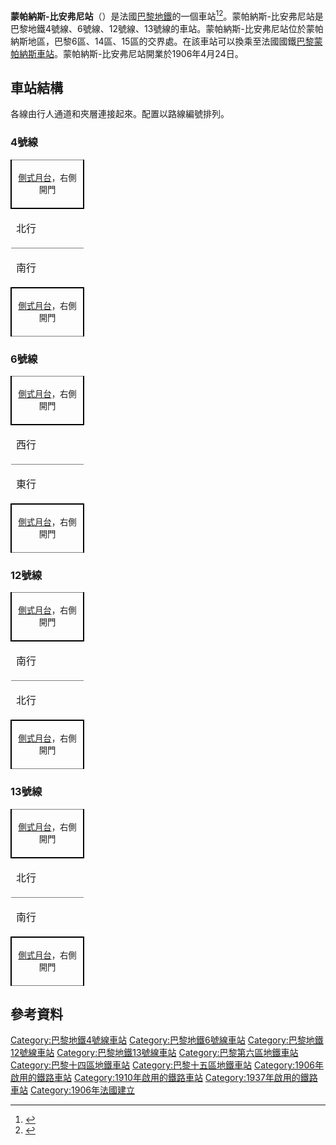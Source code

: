 {{Infobox station
| name                = Montparnasse – Bienvenüe
| symbol_location     = paris
| symbol              = m
| symbol2             = 
| type                = [[巴黎地鐵|巴黎地鐵]]車站
| image               = [[File:Metro_4_quais_Montparnasse.JPG|300px]]
| alt                 = 
| caption             = 
| other_name          = 
| address             = 59 bis, 71, 73, boul. du Montparnasse<br>Rue de l'Arrivée, mall<br>Tour Maine Montparnasse<br>Gare Montparnasse<br>31, av. du Maine<br>2, pl. Bienvenüe<br>1/3, rue du Départ<br />[[巴黎14區|巴黎14區]]
| borough             = [[法蘭西島|法蘭西島]]
| country             = 法國
| iso_region          = FR_scale:2000
| coordinates_display = title
| coordinates_format  = dms
| latd  = 48.843466| latm  = | lats  = | latNS  = 
| longd = 2.323072| longm = | longs = | longEW = 
| coordinates         = 
| owned               = [[RATP|RATP]]
| operator            = [[RATP|RATP]]
| line                = 
| disabled            = 
| zone                = 1
| opened              = [[File:Paris_m_6_jms.svg|15px]] {{start date|1906|04|24}}<br />[[File:Paris_Metro_4.svg|15px]] {{start date|1910|04|06}} <br/>[[File:Paris_m_12_jms.svg|15px]] {{start date|1910|11|05}}<br />[[File:Paris_Metro_13.svg|15px]] {{start date|1937|01|21}}
| closed              = <!-- {{End date|YYYY|MM|DD|df=y}} -->
| services            = 
| map_type            = France Paris
}}
'''蒙帕納斯-比安弗尼站'''（{{lang-fr|Montparnasse - Bienvenüe}}）是法國[[巴黎地鐵|巴黎地鐵]]的一個車站<ref>{{Cite web|title=Barrière du Maine, picture|url=http://gallica.bnf.fr/ark:/12148/btv1b7743671r.item.f1.langFR |publisher= [[Bibliothèque_nationale_de_France|Bibliothèque nationale de France]]|language=fr|accessdate=19 December 2009 }}</ref><ref>{{Cite web|title=Barrière du Maine |url=http://gallica.bnf.fr/ark:/12148/bpt6k208539k.image.f268.langFR |publisher= [[Bibliothèque_nationale_de_France|Bibliothèque nationale de France]]|language=fr |accessdate=19 December 2009 }}</ref>。蒙帕納斯-比安弗尼站是巴黎地鐵4號線、6號線、12號線、13號線的車站。蒙帕納斯-比安弗尼站位於蒙帕納斯地區，巴黎6區、14區、15區的交界處。在該車站可以換乘至法國國鐵[[巴黎蒙帕納斯車站|巴黎蒙帕納斯車站]]。蒙帕納斯-比安弗尼站開業於1906年4月24日。

== 車站結構 ==
各線由行人通道和夾層連接起來。配置以路線編號排列。

=== 4號線 ===
{| border=0 cellspacing=0 cellpadding=3
|style="border-top:solid 1px gray;border-right:solid 2px black;border-left:solid 2px black;border-bottom:solid 2px black;" colspan=2|<center><small>[[側式月台|側式月台]]，右側開門</small>
|-
|style="border-bottom:solid 1px gray;" width=100|北行
|style="border-bottom:solid 1px gray;" width=390|{{arrow|L}} [[File:Metro-M.svg|16x16px]][[File:Paris_m_4_jms.svg|16x16px]]往[[克里尼昂古門站|克里尼昂古門]]<small>（[[聖普拉西德站|聖普拉西德]]）</small>
|-
|南行
|{{arrow|R}} [[File:Metro-M.svg|16x16px]][[File:Paris_m_4_jms.svg|16x16px]]往[[巴涅-露西·奧布拉克站|巴涅-露西·奧布拉克]]<small>（[[瓦文站|瓦文]]）</small>
|-
|style="border-top:solid 2px black;border-right:solid 2px black;border-left:solid 2px black;border-bottom:solid 1px gray;" colspan=2|<center><small>[[側式月台|側式月台]]，右側開門</small>
|}

=== 6號線 ===
{| border=0 cellspacing=0 cellpadding=3
|style="border-top:solid 1px gray;border-right:solid 2px black;border-left:solid 2px black;border-bottom:solid 2px black;" colspan=2|<center><small>[[側式月台|側式月台]]，右側開門</small>
|-
|style="border-bottom:solid 1px gray;" width=100|西行
|style="border-bottom:solid 1px gray;" width=390|{{arrow|L}} [[File:Metro-M.svg|16x16px]][[File:Paris_m_6_jms.svg|16x16px]]往[[夏爾·戴高樂-星形站|夏爾·戴高樂-星形]]<small>（[[巴斯德站|巴斯德]]）</small>
|-
|東行
|{{arrow|R}} [[File:Metro-M.svg|16x16px]][[File:Paris_m_6_jms.svg|16x16px]]往[[民族站_(巴黎地鐵)|民族]]<small>（[[埃德加·吉涅站|埃德加·吉涅]]）</small>
|-
|style="border-top:solid 2px black;border-right:solid 2px black;border-left:solid 2px black;border-bottom:solid 1px gray;" colspan=2|<center><small>[[側式月台|側式月台]]，右側開門</small>
|}

=== 12號線 ===
{| border=0 cellspacing=0 cellpadding=3
|style="border-top:solid 1px gray;border-right:solid 2px black;border-left:solid 2px black;border-bottom:solid 2px black;" colspan=2|<center><small>[[側式月台|側式月台]]，右側開門</small>
|-
|style="border-bottom:solid 1px gray;" width=100|南行
|style="border-bottom:solid 1px gray;" width=390|{{arrow|L}} [[File:Metro-M.svg|16x16px]][[File:Paris_Metro_12.svg|16x16px]]往[[伊西市政府站|伊西市政府]]<small>（[[法居耶站|法居耶]]）</small>
|-
|北行
|{{arrow|R}} [[File:Metro-M.svg|16x16px]][[File:Paris_Metro_12.svg|16x16px]] 往[[奧貝維埃市政府站|奧貝維埃市政府]]<small>（[[田野聖母院站|田野聖母院]]）</small>
|-
|style="border-top:solid 2px black;border-right:solid 2px black;border-left:solid 2px black;border-bottom:solid 1px gray;" colspan=2|<center><small>[[側式月台|側式月台]]，右側開門</small>
|}

=== 13號線 ===
{| border=0 cellspacing=0 cellpadding=3
|style="border-top:solid 1px gray;border-right:solid 2px black;border-left:solid 2px black;border-bottom:solid 2px black;" colspan=2|<center><small>[[側式月台|側式月台]]，右側開門</small></center>
|-
|style="border-bottom:solid 1px gray;" width=100|北行
|style="border-bottom:solid 1px gray;" width=390|{{arrow|L}} [[File:Metro-M.svg|16x16px]][[File:Paris_m_13_jms.svg|16x16px]]往[[雷庫爾提耶站|雷庫爾提耶]]/[[聖但尼大學站|聖但尼大學]]<small>（[[杜洛克站|杜洛克]]）</small>
|-
|南行
|{{arrow|R}} [[File:Metro-M.svg|16x16px]][[File:Paris_m_13_jms.svg|16x16px]]往[[沙蒂永-蒙魯日站|沙蒂永-蒙魯日]]<small>（[[愉悅站|愉悅]]）
|-
|style="border-top:solid 2px black;border-right:solid 2px black;border-left:solid 2px black;border-bottom:solid 1px gray;" colspan=2|<center><small>[[側式月台|側式月台]]，右側開門</small></center>
|}

==參考資料==
{{Reflist}}

{{Commons category|Montparnasse - Bienvenüe (Paris Metro)}}
{{巴黎地鐵4號線}}
{{巴黎地鐵6號線}}
{{巴黎地鐵12號線}}
{{巴黎地鐵13號線}}

{{DEFAULTSORT:Montparnasse – Bienvenüe}}
[[Category:巴黎地鐵4號線車站|Category:巴黎地鐵4號線車站]]
[[Category:巴黎地鐵6號線車站|Category:巴黎地鐵6號線車站]]
[[Category:巴黎地鐵12號線車站|Category:巴黎地鐵12號線車站]]
[[Category:巴黎地鐵13號線車站|Category:巴黎地鐵13號線車站]]
[[Category:巴黎第六區地鐵車站|Category:巴黎第六區地鐵車站]]
[[Category:巴黎十四區地鐵車站|Category:巴黎十四區地鐵車站]]
[[Category:巴黎十五區地鐵車站|Category:巴黎十五區地鐵車站]]
[[Category:1906年啟用的鐵路車站|Category:1906年啟用的鐵路車站]]
[[Category:1910年啟用的鐵路車站|Category:1910年啟用的鐵路車站]]
[[Category:1937年啟用的鐵路車站|Category:1937年啟用的鐵路車站]]
[[Category:1906年法國建立|Category:1906年法國建立]]